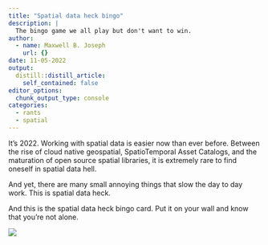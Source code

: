 ```yaml
---
title: "Spatial data heck bingo"
description: |
  The bingo game we all play but don't want to win.
author:
  - name: Maxwell B. Joseph
    url: {}
date: 11-05-2022
output:
  distill::distill_article:
    self_contained: false
editor_options: 
  chunk_output_type: console
categories:
  - rants
  - spatial
---
```


It's 2022. 
Working with spatial data is easier now than ever before. 
Between the rise of cloud native geospatial, SpatioTemporal Asset Catalogs, and the maturation of open source spatial libraries, it is extremely rare to find oneself in spatial data hell. 

And yet, there are many small annoying things that slow the day to day work. 
This is spatial data heck. 

And this is the spatial data heck bingo card. 
Put it on your wall and know that you're not alone. 

![](spatial-heck-bingo.png)
